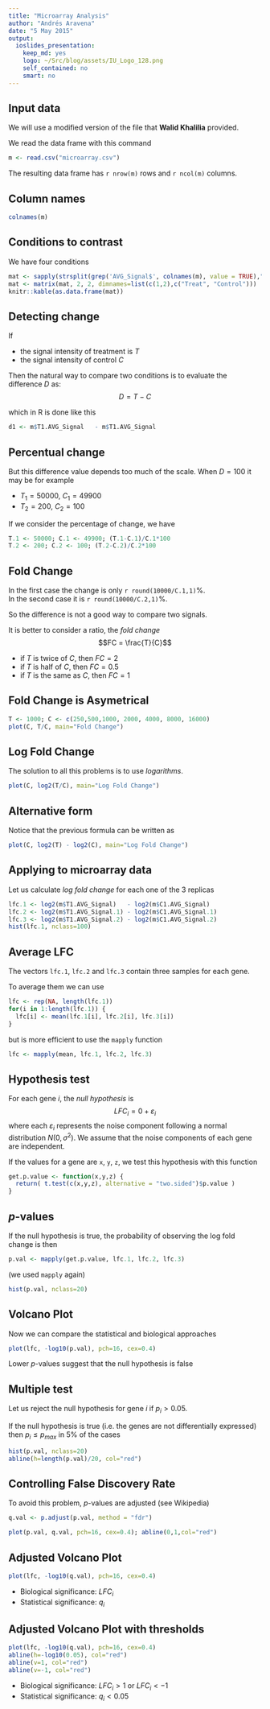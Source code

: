 ```yaml
---
title: "Microarray Analysis"
author: "Andrés Aravena"
date: "5 May 2015"
output:
  ioslides_presentation:
    keep_md: yes
    logo: ~/Src/blog/assets/IU_Logo_128.png
    self_contained: no
    smart: no
---
```


## Input data
We will use a modified version of the file that **Walid Khalilia** provided.

We read the data frame with this command
```r
m <- read.csv("microarray.csv") 
```
The resulting data frame has `r nrow(m)` rows and `r ncol(m)` columns.

## Column names
```r
colnames(m)
```

## Conditions to contrast
We have four conditions
```r
mat <- sapply(strsplit(grep('AVG_Signal$', colnames(m), value = TRUE),".", fixed=TRUE), `[`, 1)
mat <- matrix(mat, 2, 2, dimnames=list(c(1,2),c("Treat", "Control")))
knitr::kable(as.data.frame(mat))
```

## Detecting change
If 

+ the signal intensity of treatment is $T$
+ the signal intensity of control $C$

Then the natural way to compare two conditions is to evaluate the difference $D$ as:
$$D=T-C$$

which in R is done like this
```r
d1 <- m$T1.AVG_Signal   - m$T1.AVG_Signal
```

## Percentual change
But this difference value depends too much of the scale.
When $D=100$ it may be for example

+ $T_1=50000$, $C_1=49900$
+ $T_2=200$, $C_2=100$

If we consider the percentage of change, we have
```r
T.1 <- 50000; C.1 <- 49900; (T.1-C.1)/C.1*100
T.2 <- 200; C.2 <- 100; (T.2-C.2)/C.2*100
```

## Fold Change
In the first case the change is only `r round(10000/C.1,1)`%.  
In the second case it is `r round(10000/C.2,1)`%.

So the difference is not a good way to compare two signals.

It is better to consider a ratio, the *fold change*
$$FC = \frac{T}{C}$$

+ if $T$ is twice of $C$, then $FC=2$
+ if $T$ is half of $C$, then $FC=0.5$
+ if $T$ is the same as $C$, then $FC=1$

## Fold Change is Asymetrical
```r
T <- 1000; C <- c(250,500,1000, 2000, 4000, 8000, 16000)
plot(C, T/C, main="Fold Change")
```

## Log Fold Change
The solution to all this problems is to use *logarithms*.
```r
plot(C, log2(T/C), main="Log Fold Change")
```

## Alternative form
Notice that the previous formula can be written as
```r
plot(C, log2(T) - log2(C), main="Log Fold Change")
```

## Applying to microarray data
Let us calculate *log fold change* for each one of the 3 replicas
```r
lfc.1 <- log2(m$T1.AVG_Signal)   - log2(m$C1.AVG_Signal)
lfc.2 <- log2(m$T1.AVG_Signal.1) - log2(m$C1.AVG_Signal.1)
lfc.3 <- log2(m$T1.AVG_Signal.2) - log2(m$C1.AVG_Signal.2)
hist(lfc.1, nclass=100)
```

## Average LFC
The vectors `lfc.1`, `lfc.2` and `lfc.3` contain three samples for each gene.

To average them we can use
```r
lfc <- rep(NA, length(lfc.1))
for(i in 1:length(lfc.1)) {
  lfc[i] <- mean(lfc.1[i], lfc.2[i], lfc.3[i])
}
```
but is more efficient to use the `mapply` function
```r
lfc <- mapply(mean, lfc.1, lfc.2, lfc.3) 
```

## Hypothesis test
For each gene $i$, the *null hypothesis* is
$$LFC_i = 0 + \varepsilon_i$$
where each $\varepsilon_i$ represents the noise component following a normal distribution $N(0,\sigma^2)$.
We assume that the noise components of each gene are independent.

If the values for a gene are `x`, `y`, `z`, we test this hypothesis with this function
```r
get.p.value <- function(x,y,z) {
  return( t.test(c(x,y,z), alternative = "two.sided")$p.value )
}
```

## *p*-values
If the null hypothesis is true, the probability of observing the log fold change is then
```r
p.val <- mapply(get.p.value, lfc.1, lfc.2, lfc.3) 
```
(we used `mapply` again)
```r
hist(p.val, nclass=20)
```

## Volcano Plot
Now we can compare the statistical and biological approaches
```r
plot(lfc, -log10(p.val), pch=16, cex=0.4)
```
Lower *p*-values suggest that the null hypothesis is false

## Multiple test
Let us reject the null hypothesis for gene $i$ if
$p_i > 0.05$.

If the null hypothesis is true (i.e. the genes are not differentially expressed) then 
$p_i \leq p_{max}$ in 5% of the cases
```r
hist(p.val, nclass=20)
abline(h=length(p.val)/20, col="red")
```

## Controlling False Discovery Rate
To avoid this problem, *p*-values are adjusted (see Wikipedia)
```r
q.val <- p.adjust(p.val, method = "fdr")
```
```r
plot(p.val, q.val, pch=16, cex=0.4); abline(0,1,col="red")
```

## Adjusted Volcano Plot
```r
plot(lfc, -log10(q.val), pch=16, cex=0.4)
```

+ Biological significance: $LFC_i$
+ Statistical significance: $q_i$

## Adjusted Volcano Plot with thresholds
```r
plot(lfc, -log10(q.val), pch=16, cex=0.4)
abline(h=-log10(0.05), col="red")
abline(v=1, col="red")
abline(v=-1, col="red")
```

+ Biological significance: $LFC_i>1$ or $LFC_i< -1$
+ Statistical significance: $q_i<0.05$

